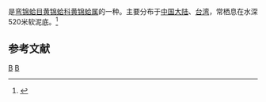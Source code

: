 {{noteTA
|T=zh-cn:半纹小尼罗蛤; zh-tw:問題黃錦蛤;
|1=zh-cn:半纹小尼罗蛤; zh-tw:問題黃錦蛤;
}}
{{Speciesbox
| taxon = Neilonella dubia
| binomial_authority = Prashad, 1932
}}
{{地區名稱|start=学名：''{{lang|la|Neilonella dubia}}''|cn=半纹小尼罗蛤|tw=問題黃錦蛤|as=称}}是[[弯锦蛤目|弯锦蛤目]][[黄锦蛤科|黄锦蛤科]][[黄锦蛤属|黄锦蛤属]]的一种。主要分布于[[中国大陆|中国大陆]]、[[台湾|台湾]]，常栖息在水深520米软泥底。<ref>{{cite web|url=http://shell.sinica.edu.tw/chinese/shellbase_detail.php?science_no=2153|title=国际贝库：半纹小尼罗蛤|publisher=台湾贝类资料库|accessdate=2009-08-11|archive-date=2017-12-01|archive-url=https://web.archive.org/web/20171201032223/http://shell.sinica.edu.tw/chinese/shellbase_detail.php?science_no=2153|dead-url=no}}</ref>

== 参考文献 ==
{{reflist}}
{{Taxonbar|from=Q13882495}}

[[Category:黄锦蛤属|B]]
[[Category:1932年描述的动物|B]]